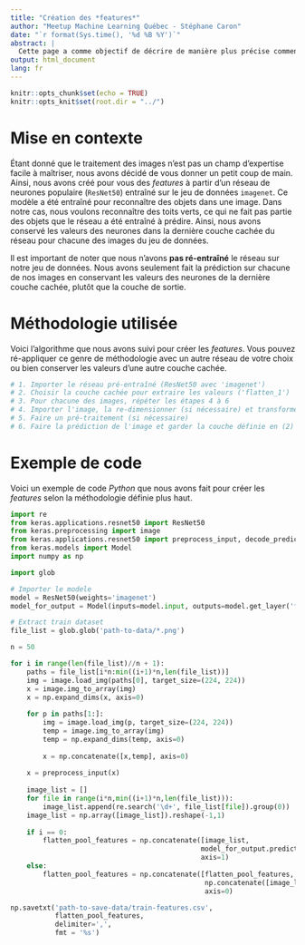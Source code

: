 ```yaml
---
title: "Création des *features*"
author: "Meetup Machine Learning Québec - Stéphane Caron"
date: "`r format(Sys.time(), '%d %B %Y')`"
abstract: |
  Cette page a comme objectif de décrire de manière plus précise comment les *features* ont été calculées sur le jeu de données *train-features.csv*.
output: html_document
lang: fr
---
```


```r
knitr::opts_chunk$set(echo = TRUE)
knitr::opts_knit$set(root.dir = "../")
```

# Mise en contexte

Étant donné que le traitement des images n'est pas un champ d'expertise facile à maîtriser, nous avons décidé de vous donner un petit coup de main. Ainsi, nous avons créé pour vous des *features* à partir d'un réseau de neurones populaire (`ResNet50`) entraîné sur le jeu de données `imagenet`. Ce modèle a été entraîné pour reconnaître des objets dans une image. Dans notre cas, nous voulons reconnaître des toits verts, ce qui ne fait pas partie des objets que le réseau a été entraîné à prédire. Ainsi, nous avons conservé les valeurs des neurones dans la dernière couche cachée du réseau pour chacune des images du jeu de données. 

Il est important de noter que nous n'avons **pas ré-entraîné** le réseau sur notre jeu de données. Nous avons seulement fait la prédiction sur chacune de nos images en conservant les valeurs des neurones de la dernière couche cachée, plutôt que la couche de sortie.

# Méthodologie utilisée

Voici l'algorithme que nous avons suivi pour créer les *features*. Vous pouvez ré-appliquer ce genre de méthodologie avec un autre réseau de votre choix ou bien conserver les valeurs d'une autre couche cachée.

```r
# 1. Importer le réseau pré-entraîné (ResNet50 avec 'imagenet')
# 2. Choisir la couche cachée pour extraire les valeurs ('flatten_1')
# 3. Pour chacune des images, répéter les étapes 4 à 6
# 4. Importer l'image, la re-dimensionner (si nécessaire) et transformer en array
# 5. Faire un pré-traitement (si nécessaire)
# 6. Faire la prédiction de l'image et garder la couche définie en (2)
```

# Exemple de code

Voici un exemple de code *Python* que nous avons fait pour créer les *features* selon la méthodologie définie plus haut.

```py

import re
from keras.applications.resnet50 import ResNet50
from keras.preprocessing import image
from keras.applications.resnet50 import preprocess_input, decode_predictions
from keras.models import Model
import numpy as np

import glob

# Importer le modele
model = ResNet50(weights='imagenet')
model_for_output = Model(inputs=model.input, outputs=model.get_layer('flatten_1').output)

# Extract train dataset
file_list = glob.glob('path-to-data/*.png')

n = 50

for i in range(len(file_list)//n + 1):
    paths = file_list[i*n:min((i+1)*n,len(file_list))]
    img = image.load_img(paths[0], target_size=(224, 224))
    x = image.img_to_array(img)
    x = np.expand_dims(x, axis=0)
    
    for p in paths[1:]:
        img = image.load_img(p, target_size=(224, 224))
        temp = image.img_to_array(img)
        temp = np.expand_dims(temp, axis=0)
        
        x = np.concatenate([x,temp], axis=0)
    
    x = preprocess_input(x)
    
    image_list = []
    for file in range(i*n,min((i+1)*n,len(file_list))):
        image_list.append(re.search('\d+', file_list[file]).group(0))
    image_list = np.array([image_list]).reshape(-1,1)
    
    if i == 0:
        flatten_pool_features = np.concatenate([image_list, 
                                               model_for_output.predict(x)], 
                                               axis=1)
    else:
        flatten_pool_features = np.concatenate([flatten_pool_features, 
                                                np.concatenate([image_list, model_for_output.predict(x)], axis=1)],
                                                axis=0)

np.savetxt('path-to-save-data/train-features.csv', 
           flatten_pool_features, 
           delimiter=',',
           fmt = '%s')
```

